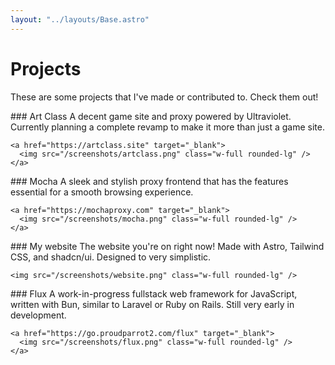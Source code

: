 ```yaml
---
layout: "../layouts/Base.astro"
---
```




# Projects
These are some projects that I've made or contributed to. Check them out!
<div class="grid grid-cols-2 gap-5">
  <div>
    ### Art Class
    A decent game site and proxy powered by Ultraviolet. Currently planning a complete revamp to make it more than just a game site.

    <a href="https://artclass.site" target="_blank">
      <img src="/screenshots/artclass.png" class="w-full rounded-lg" />
    </a>
  </div>

  <div>
    ### Mocha
    A sleek and stylish proxy frontend that has the features essential for a smooth browsing experience.

    <a href="https://mochaproxy.com" target="_blank">
      <img src="/screenshots/mocha.png" class="w-full rounded-lg" />
    </a>
  </div>

  <div>
    ### My website
    The website you're on right now! Made with Astro, Tailwind CSS, and shadcn/ui. Designed to very simplistic.

    <img src="/screenshots/website.png" class="w-full rounded-lg" />
  </div>

  <div>
    ### Flux
    A work-in-progress fullstack web framework for JavaScript, written with Bun, similar to Laravel or Ruby on Rails. Still very early in development.

    <a href="https://go.proudparrot2.com/flux" target="_blank">
      <img src="/screenshots/flux.png" class="w-full rounded-lg" />
    </a>
  </div>
</div>